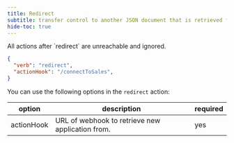 ```yaml
---
title: Redirect
subtitle: transfer control to another JSON document that is retrieved from the specified url
hide-toc: true
---
```


<Warning>
All actions after `redirect` are unreachable and ignored.
</Warning>

```json
{
  "verb": "redirect",
  "actionHook": "/connectToSales",
}
```

You can use the following options in the `redirect` action:

| option        | description | required  |
| ------------- |-------------| -----|
| actionHook | URL of webhook to retrieve new application from.  | yes |

